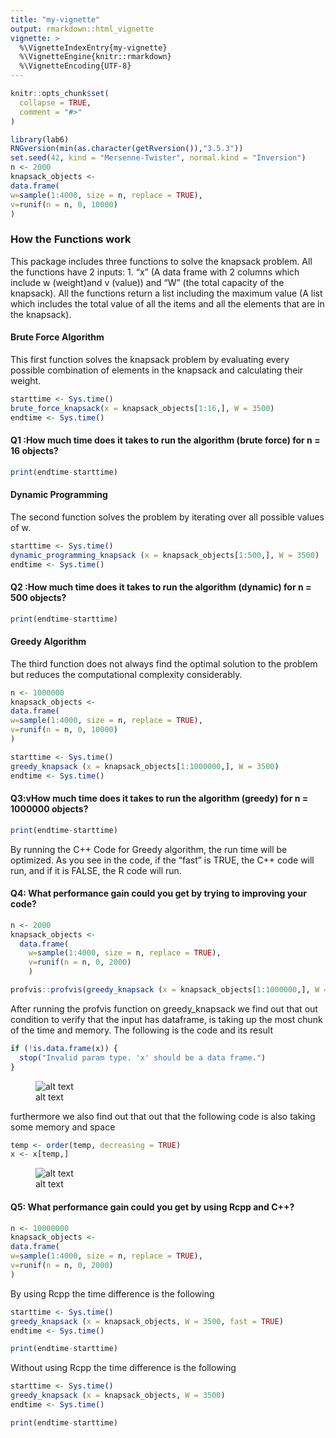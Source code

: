 ```yaml
---
title: "my-vignette"
output: rmarkdown::html_vignette
vignette: >
  %\VignetteIndexEntry{my-vignette}
  %\VignetteEngine{knitr::rmarkdown}
  %\VignetteEncoding{UTF-8}
---
```


```r
knitr::opts_chunk$set(
  collapse = TRUE,
  comment = "#>"
)
```

```r
library(lab6)
RNGversion(min(as.character(getRversion()),"3.5.3"))
set.seed(42, kind = "Mersenne-Twister", normal.kind = "Inversion")
n <- 2000
knapsack_objects <-
data.frame(
w=sample(1:4000, size = n, replace = TRUE),
v=runif(n = n, 0, 10000)
)

```

### How the Functions work

This package includes three functions to solve the knapsack problem. All the functions have 2 inputs: 1. "x" (A data frame with 2 columns which include w (weight)and v (value)) and "W" (the total capacity of the knapsack).
All the functions return a list including the maximum value (A list which includes the total value of all the items and all the elements that are in the knapsack).

#### Brute Force Algorithm
This first function solves the knapsack problem by evaluating every possible combination of elements in the knapsack and calculating their weight. 

```r
starttime <- Sys.time()
brute_force_knapsack(x = knapsack_objects[1:16,], W = 3500)
endtime <- Sys.time()

```

#### Q1 :How much time does it takes to run the algorithm (brute force) for n = 16 objects?
```r
print(endtime-starttime)
```
#### Dynamic Programming
The second function solves the problem by iterating over all possible values of w. 

```r
starttime <- Sys.time()
dynamic_programming_knapsack (x = knapsack_objects[1:500,], W = 3500)
endtime <- Sys.time()
```

#### Q2 :How much time does it takes to run the algorithm (dynamic) for n = 500 objects?
```r
print(endtime-starttime)
```
#### Greedy Algorithm
The third function does not always find the optimal solution to the problem but reduces the computational complexity considerably.

```r
n <- 1000000
knapsack_objects <-
data.frame(
w=sample(1:4000, size = n, replace = TRUE),
v=runif(n = n, 0, 10000)
)

starttime <- Sys.time()
greedy_knapsack (x = knapsack_objects[1:1000000,], W = 3500)
endtime <- Sys.time()

```

#### Q3:vHow much time does it takes to run the algorithm (greedy) for n = 1000000 objects?

```r
print(endtime-starttime)
```


By running the C++ Code for Greedy algorithm, the run time will be optimized. As you see in the code, if the "fast" is TRUE, the C++ code will run, and if it is FALSE, the R code will run.

#### Q4: What performance gain could you get by trying to improving your code?
```r
n <- 2000
knapsack_objects <-
  data.frame(
    w=sample(1:4000, size = n, replace = TRUE),
    v=runif(n = n, 0, 2000)
    )

profvis::profvis(greedy_knapsack (x = knapsack_objects[1:1000000,], W = 3500))
```
After running the profvis function on greedy_knapsack we find out that out condition to verify that the input has dataframe, is taking up the most chunk of the time and memory. The following is the code and its result

```r
if (!is.data.frame(x)) {
  stop("Invalid param type. 'x' should be a data frame.")
}
```

![alt text](Screenshot1.png)

furthermore we also find out that out that the following code is also taking some memory and space
```r
temp <- order(temp, decreasing = TRUE)
x <- x[temp,]
```

![alt text](Screenshot 2.png)


#### Q5: What performance gain could you get by using Rcpp and C++?

```r
n <- 10000000
knapsack_objects <-
data.frame(
w=sample(1:4000, size = n, replace = TRUE),
v=runif(n = n, 0, 2000)
)
```

By using Rcpp the time difference is the following 
```r
starttime <- Sys.time()
greedy_knapsack (x = knapsack_objects, W = 3500, fast = TRUE)
endtime <- Sys.time()
```
```r
print(endtime-starttime)
```

Without using Rcpp the time difference is the following 
```r
starttime <- Sys.time()
greedy_knapsack (x = knapsack_objects, W = 3500)
endtime <- Sys.time()

```
```r
print(endtime-starttime)

```
